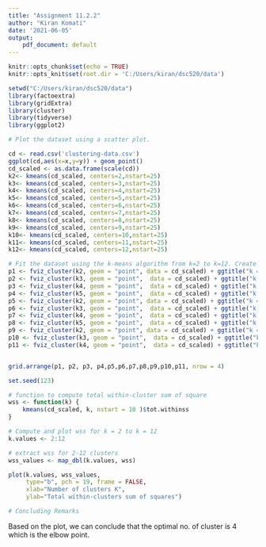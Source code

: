 ```yaml
---
title: "Assignment 11.2.2"
author: "Kiran Komati"
date: '2021-06-05'
output:
    pdf_document: default
---
```


```r
knitr::opts_chunk$set(echo = TRUE)
knitr::opts_knit$set(root.dir = 'C:/Users/kiran/dsc520/data')
```


```r
setwd("C:/Users/kiran/dsc520/data")
library(factoextra)
library(gridExtra)
library(cluster)
library(tidyverse)
library(ggplot2)

# Plot the dataset using a scatter plot.

cd <- read.csv('clustering-data.csv')
ggplot(cd,aes(x=x,y=y)) + geom_point()
cd_scaled <- as.data.frame(scale(cd))
k2<- kmeans(cd_scaled, centers=2,nstart=25)
k3<- kmeans(cd_scaled, centers=3,nstart=25)
k4<- kmeans(cd_scaled, centers=4,nstart=25)
k5<- kmeans(cd_scaled, centers=5,nstart=25)
k6<- kmeans(cd_scaled, centers=6,nstart=25)
k7<- kmeans(cd_scaled, centers=7,nstart=25)
k8<- kmeans(cd_scaled, centers=8,nstart=25)
k9<- kmeans(cd_scaled, centers=9,nstart=25)
k10<- kmeans(cd_scaled, centers=10,nstart=25)
k11<- kmeans(cd_scaled, centers=11,nstart=25)
k12<- kmeans(cd_scaled, centers=12,nstart=25)

# Fit the dataset using the k-means algorithm from k=2 to k=12. Create a scatter plot of the resultant clusters for each value of k.
p1 <- fviz_cluster(k2, geom = "point", data = cd_scaled) + ggtitle("k = 2")
p2 <- fviz_cluster(k3, geom = "point",  data = cd_scaled) + ggtitle("k = 3")
p3 <- fviz_cluster(k4, geom = "point",  data = cd_scaled) + ggtitle("k = 4")
p4 <- fviz_cluster(k5, geom = "point",  data = cd_scaled) + ggtitle("k = 5")
p5 <- fviz_cluster(k2, geom = "point", data = cd_scaled) + ggtitle("k = 6")
p6 <- fviz_cluster(k3, geom = "point",  data = cd_scaled) + ggtitle("k = 7")
p7 <- fviz_cluster(k4, geom = "point",  data = cd_scaled) + ggtitle("k = 8")
p8 <- fviz_cluster(k5, geom = "point",  data = cd_scaled) + ggtitle("k = 9")
p9 <- fviz_cluster(k2, geom = "point", data = cd_scaled) + ggtitle("k = 10")
p10 <- fviz_cluster(k3, geom = "point",  data = cd_scaled) + ggtitle("k = 11")
p11 <- fviz_cluster(k4, geom = "point",  data = cd_scaled) + ggtitle("k = 12")


grid.arrange(p1, p2, p3, p4,p5,p6,p7,p8,p9,p10,p11, nrow = 4)
```



```r

set.seed(123)

# function to compute total within-cluster sum of square 
wss <- function(k) {
    kmeans(cd_scaled, k, nstart = 10 )$tot.withinss
}

# Compute and plot wss for k = 2 to k = 12
k.values <- 2:12

# extract wss for 2-12 clusters
wss_values <- map_dbl(k.values, wss)

plot(k.values, wss_values,
     type="b", pch = 19, frame = FALSE, 
     xlab="Number of clusters K",
     ylab="Total within-clusters sum of squares")

# Concluding Remarks
```

Based on the plot, we can conclude that the optimal no. of cluster is 4 which is the elbow point.
